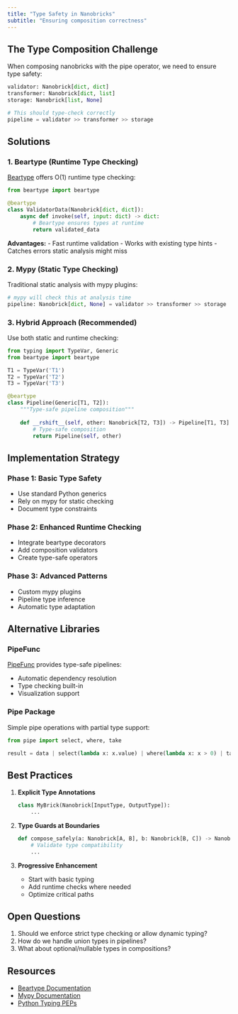 ```yaml
---
title: "Type Safety in Nanobricks"
subtitle: "Ensuring composition correctness"
---
```


## The Type Composition Challenge

When composing nanobricks with the pipe operator, we need to ensure type safety:

```python
validator: Nanobrick[dict, dict]
transformer: Nanobrick[dict, list]
storage: Nanobrick[list, None]

# This should type-check correctly
pipeline = validator >> transformer >> storage
```

## Solutions

### 1. Beartype (Runtime Type Checking)

[Beartype](https://github.com/beartype/beartype) offers O(1) runtime type checking:

```python
from beartype import beartype

@beartype
class ValidatorData(Nanobrick[dict, dict]):
    async def invoke(self, input: dict) -> dict:
        # Beartype ensures types at runtime
        return validated_data
```

**Advantages:**
- Fast runtime validation
- Works with existing type hints
- Catches errors static analysis might miss

### 2. Mypy (Static Type Checking)

Traditional static analysis with mypy plugins:

```python
# mypy will check this at analysis time
pipeline: Nanobrick[dict, None] = validator >> transformer >> storage
```

### 3. Hybrid Approach (Recommended)

Use both static and runtime checking:

```python
from typing import TypeVar, Generic
from beartype import beartype

T1 = TypeVar('T1')
T2 = TypeVar('T2')
T3 = TypeVar('T3')

@beartype
class Pipeline(Generic[T1, T2]):
    """Type-safe pipeline composition"""
    
    def __rshift__(self, other: Nanobrick[T2, T3]) -> Pipeline[T1, T3]:
        # Type-safe composition
        return Pipeline(self, other)
```

## Implementation Strategy

### Phase 1: Basic Type Safety
- Use standard Python generics
- Rely on mypy for static checking
- Document type constraints

### Phase 2: Enhanced Runtime Checking
- Integrate beartype decorators
- Add composition validators
- Create type-safe operators

### Phase 3: Advanced Patterns
- Custom mypy plugins
- Pipeline type inference
- Automatic type adaptation

## Alternative Libraries

### PipeFunc
[PipeFunc](https://pipefunc.readthedocs.io/) provides type-safe pipelines:

- Automatic dependency resolution
- Type checking built-in
- Visualization support

### Pipe Package
Simple pipe operations with partial type support:
```python
from pipe import select, where, take

result = data | select(lambda x: x.value) | where(lambda x: x > 0) | take(5)
```

## Best Practices

1. **Explicit Type Annotations**
   ```python
   class MyBrick(Nanobrick[InputType, OutputType]):
       ...
   ```

2. **Type Guards at Boundaries**
   ```python
   def compose_safely(a: Nanobrick[A, B], b: Nanobrick[B, C]) -> Nanobrick[A, C]:
       # Validate type compatibility
       ...
   ```

3. **Progressive Enhancement**
   - Start with basic typing
   - Add runtime checks where needed
   - Optimize critical paths

## Open Questions

1. Should we enforce strict type checking or allow dynamic typing?
2. How do we handle union types in pipelines?
3. What about optional/nullable types in compositions?

## Resources

- [Beartype Documentation](https://beartype.readthedocs.io/)
- [Mypy Documentation](https://mypy.readthedocs.io/)
- [Python Typing PEPs](https://www.python.org/dev/peps/pep-0484/)